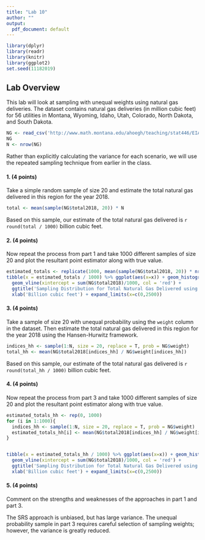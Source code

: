 ```yaml
---
title: "Lab 10"
author: ""
output:
  pdf_document: default
---
```


```r
library(dplyr)
library(readr)
library(knitr)
library(ggplot2)
set.seed(11182019)
```


## Lab Overview

This lab will look at sampling with unequal weights using natural gas deliveries. The dataset contains natural gas deliveries (in million cubic feet) for 56 utilities in Montana, Wyoming, Idaho, Utah, Colorado, North Dakota, and South Dakota.

```r
NG <- read_csv('http://www.math.montana.edu/ahoegh/teaching/stat446/EIA_NG.csv')
NG
N <- nrow(NG)
```

Rather than explicitly calculating the variance for each scenario, we will use the repeated sampling technique from earlier in the class.

#### 1. (4 points)
Take a simple random sample of size 20 and estimate the total natural gas delivered in this region for the year 2018.
```r
total <- mean(sample(NG$total2018, 20)) * N
```

Based on this sample, our estimate of the total natural gas delivered is `r round(total / 1000)` billion cubic feet.

#### 2. (4 points)
Now repeat the process from part 1 and take 1000 different samples of size 20 and plot the resultant point estimator along with true value.

```r
estimated_totals <- replicate(1000, mean(sample(NG$total2018, 20)) * nrow(NG))
tibble(x = estimated_totals / 1000) %>% ggplot(aes(x=x)) + geom_histogram(bins = 50) + 
  geom_vline(xintercept = sum(NG$total2018)/1000, col = 'red') + 
  ggtitle('Sampling Distribution for Total Natural Gas Delivered using SRS') + 
  xlab('Billion cubic feet') + expand_limits(x=c(0,2500))
```


#### 3. (4 points)
Take a sample of size 20 with unequal probability using the `weight` column in the dataset. Then estimate the total natural gas delivered in this region for the year 2018 using the Hansen-Hurwitz framework.

```r
indices_hh <- sample(1:N, size = 20, replace = T, prob = NG$weight)
total_hh <- mean(NG$total2018[indices_hh] / NG$weight[indices_hh])
```

Based on this sample, our estimate of the total natural gas delivered is `r round(total_hh / 1000)` billion cubic feet.


#### 4. (4 points)
Now repeat the process from part 3 and take 1000 different samples of size 20 and plot the resultant point estimator along with true value.

```r
estimated_totals_hh <- rep(0, 1000)
for (i in 1:1000){
  indices_hh <- sample(1:N, size = 20, replace = T, prob = NG$weight)
  estimated_totals_hh[i] <- mean(NG$total2018[indices_hh] / NG$weight[indices_hh])
}


tibble(x = estimated_totals_hh / 1000) %>% ggplot(aes(x=x)) + geom_histogram(bins = 50) + 
  geom_vline(xintercept = sum(NG$total2018)/1000, col = 'red') + 
  ggtitle('Sampling Distribution for Total Natural Gas Delivered using Unequal Probability Sampling') + 
  xlab('Billion cubic feet') + expand_limits(x=c(0,2500))
```

#### 5. (4 points)
Comment on the strengths and weaknesses of the approaches in part 1 and part 3.

The SRS approach is unbiased, but has large variance. The unequal probability sample in part 3 requires careful selection of sampling weights; however, the variance is greatly reduced.

